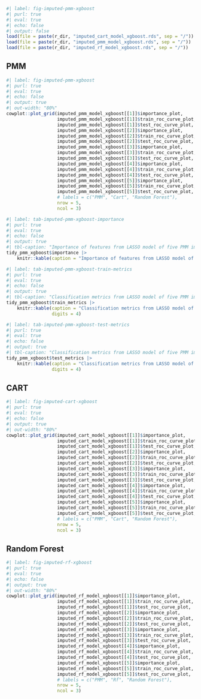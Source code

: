 ``` r
#| label: fig-imputed-pmm-xgboost
#| purl: true
#| eval: true
#| echo: false
#| output: false
load(file = paste(r_dir, "imputed_cart_model_xgboost.rds", sep = "/"))
load(file = paste(r_dir, "imputed_pmm_model_xgboost.rds", sep = "/"))
load(file = paste(r_dir, "imputed_rf_model_xgboost.rds", sep = "/"))

```


::: {.panel-tabset}

## PMM

``` r
#| label: fig-imputed-pmm-xgboost
#| purl: true
#| eval: true
#| echo: false
#| output: true
#| out-width: "80%"
cowplot::plot_grid(imputed_pmm_model_xgboost[[1]]$importance_plot,
                   imputed_pmm_model_xgboost[[1]]$train_roc_curve_plot,
                   imputed_pmm_model_xgboost[[1]]$test_roc_curve_plot,
                   imputed_pmm_model_xgboost[[2]]$importance_plot,
                   imputed_pmm_model_xgboost[[2]]$train_roc_curve_plot,
                   imputed_pmm_model_xgboost[[2]]$test_roc_curve_plot,
                   imputed_pmm_model_xgboost[[3]]$importance_plot,
                   imputed_pmm_model_xgboost[[3]]$train_roc_curve_plot,
                   imputed_pmm_model_xgboost[[3]]$test_roc_curve_plot,
                   imputed_pmm_model_xgboost[[4]]$importance_plot,
                   imputed_pmm_model_xgboost[[4]]$train_roc_curve_plot,
                   imputed_pmm_model_xgboost[[4]]$test_roc_curve_plot,
                   imputed_pmm_model_xgboost[[5]]$importance_plot,
                   imputed_pmm_model_xgboost[[5]]$train_roc_curve_plot,
                   imputed_pmm_model_xgboost[[5]]$test_roc_curve_plot,
                   # labels = c("PMM", "Cart", "Random Forest"),
                   nrow = 5,
                   ncol = 3)

```

``` r
#| label: tab-imputed-pmm-xgboost-importance
#| purl: true
#| eval: true
#| echo: false
#| output: true
#| tbl-caption: "Importance of features from LASSO model of five PMM imputed datasets."
tidy_pmm_xgboost$importance |>
    knitr::kable(caption = "Importance of features from LASSO model of five PMM imputed datasets.")

```

``` r
#| label: tab-imputed-pmm-xgboost-train-metrics
#| purl: true
#| eval: true
#| echo: false
#| output: true
#| tbl-caption: "Classification metrics from LASSO model of five PMM imputed datasets (Training Data)."
tidy_pmm_xgboost$train_metrics |>
    knitr::kable(caption = "Classification metrics from LASSO model of five PMM imputed datasets (Training Data).",
                 digits = 4)

```

``` r
#| label: tab-imputed-pmm-xgboost-test-metrics
#| purl: true
#| eval: true
#| echo: false
#| output: true
#| tbl-caption: "Classification metrics from LASSO model of five PMM imputed datasets (Testing Data)."
tidy_pmm_xgboost$test_metrics |>
    knitr::kable(caption = "Classification metrics from LASSO model of five PMM imputed datasets (Testing Data).",
                 digits = 4)

```

## CART

``` r
#| label: fig-imputed-cart-xgboost
#| purl: true
#| eval: true
#| echo: false
#| output: true
#| out-width: "80%"
cowplot::plot_grid(imputed_cart_model_xgboost[[1]]$importance_plot,
                   imputed_cart_model_xgboost[[1]]$train_roc_curve_plot,
                   imputed_cart_model_xgboost[[1]]$test_roc_curve_plot,
                   imputed_cart_model_xgboost[[2]]$importance_plot,
                   imputed_cart_model_xgboost[[2]]$train_roc_curve_plot,
                   imputed_cart_model_xgboost[[2]]$test_roc_curve_plot,
                   imputed_cart_model_xgboost[[3]]$importance_plot,
                   imputed_cart_model_xgboost[[3]]$train_roc_curve_plot,
                   imputed_cart_model_xgboost[[3]]$test_roc_curve_plot,
                   imputed_cart_model_xgboost[[4]]$importance_plot,
                   imputed_cart_model_xgboost[[4]]$train_roc_curve_plot,
                   imputed_cart_model_xgboost[[4]]$test_roc_curve_plot,
                   imputed_cart_model_xgboost[[5]]$importance_plot,
                   imputed_cart_model_xgboost[[5]]$train_roc_curve_plot,
                   imputed_cart_model_xgboost[[5]]$test_roc_curve_plot,
                   # labels = c("PMM", "Cart", "Random Forest"),
                   nrow = 5,
                   ncol = 3)

```

## Random Forest

``` r
#| label: fig-imputed-rf-xgboost
#| purl: true
#| eval: true
#| echo: false
#| output: true
#| out-width: "80%"
cowplot::plot_grid(imputed_rf_model_xgboost[[1]]$importance_plot,
                   imputed_rf_model_xgboost[[1]]$train_roc_curve_plot,
                   imputed_rf_model_xgboost[[1]]$test_roc_curve_plot,
                   imputed_rf_model_xgboost[[2]]$importance_plot,
                   imputed_rf_model_xgboost[[2]]$train_roc_curve_plot,
                   imputed_rf_model_xgboost[[2]]$test_roc_curve_plot,
                   imputed_rf_model_xgboost[[3]]$importance_plot,
                   imputed_rf_model_xgboost[[3]]$train_roc_curve_plot,
                   imputed_rf_model_xgboost[[3]]$test_roc_curve_plot,
                   imputed_rf_model_xgboost[[4]]$importance_plot,
                   imputed_rf_model_xgboost[[4]]$train_roc_curve_plot,
                   imputed_rf_model_xgboost[[4]]$test_roc_curve_plot,
                   imputed_rf_model_xgboost[[5]]$importance_plot,
                   imputed_rf_model_xgboost[[5]]$train_roc_curve_plot,
                   imputed_rf_model_xgboost[[5]]$test_roc_curve_plot,
                   # labels = c("PMM", "Rf", "Random Forest"),
                   nrow = 5,
                   ncol = 3)

```

:::
